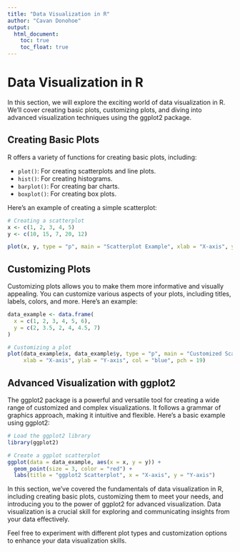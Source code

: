 ```yaml
---
title: "Data Visualization in R"
author: "Cavan Donohoe"
output:
  html_document:
    toc: true
    toc_float: true
---
```


# Data Visualization in R

In this section, we will explore the exciting world of data visualization in R. We'll cover creating basic plots, customizing plots, and diving into advanced visualization techniques using the ggplot2 package.

## Creating Basic Plots

R offers a variety of functions for creating basic plots, including:

- `plot()`: For creating scatterplots and line plots.
- `hist()`: For creating histograms.
- `barplot()`: For creating bar charts.
- `boxplot()`: For creating box plots.

Here's an example of creating a simple scatterplot:

```R
# Creating a scatterplot
x <- c(1, 2, 3, 4, 5)
y <- c(10, 15, 7, 20, 12)

plot(x, y, type = "p", main = "Scatterplot Example", xlab = "X-axis", ylab = "Y-axis")
```

## Customizing Plots
Customizing plots allows you to make them more informative and visually appealing. You can customize various aspects of your plots, including titles, labels, colors, and more. Here's an example:

```r
data_example <- data.frame(
  x = c(1, 2, 3, 4, 5, 6),
  y = c(2, 3.5, 2, 4, 4.5, 7)
)

# Customizing a plot
plot(data_example$x, data_example$y, type = "p", main = "Customized Scatterplot",
     xlab = "X-axis", ylab = "Y-axis", col = "blue", pch = 19)
```

## Advanced Visualization with ggplot2
The ggplot2 package is a powerful and versatile tool for creating a wide range of customized and complex visualizations. It follows a grammar of graphics approach, making it intuitive and flexible. Here's a basic example using ggplot2:

```r
# Load the ggplot2 library
library(ggplot2)

# Create a ggplot scatterplot
ggplot(data = data_example, aes(x = x, y = y)) +
  geom_point(size = 3, color = "red") +
  labs(title = "ggplot2 Scatterplot", x = "X-axis", y = "Y-axis")
```

In this section, we've covered the fundamentals of data visualization in R, including creating basic plots, customizing them to meet your needs, and introducing you to the power of ggplot2 for advanced visualization. Data visualization is a crucial skill for exploring and communicating insights from your data effectively.

Feel free to experiment with different plot types and customization options to enhance your data visualization skills.

